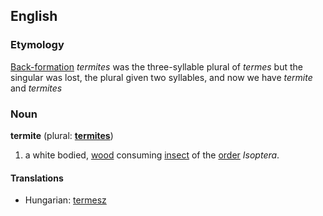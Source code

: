 ==English==

===Etymology===
[[Back-formation]] ''termites'' was the three-syllable plural of ''termes'' but the singular was lost, the plural given two syllables, and now we have ''termite'' and ''termites''

===Noun===
'''termite''' (plural: '''[[termites]]''')
#a white bodied, [[wood]] consuming [[insect]] of the [[order]] ''Isoptera''.

====Translations====
*Hungarian: [[termesz]]